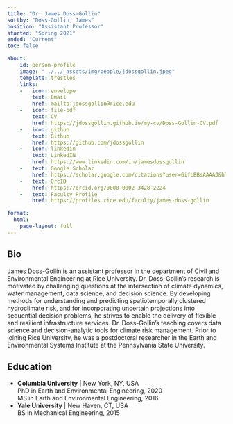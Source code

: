 ```yaml
---
title: "Dr. James Doss-Gollin"
sortby: "Doss-Gollin, James"
position: "Assistant Professor"
started: "Spring 2021"
ended: "Current"
toc: false

about:
    id: person-profile
    image: "../../_assets/img/people/jdossgollin.jpeg"
    template: trestles
    links:
    -   icon: envelope
        text: Email
        href: mailto:jdossgollin@rice.edu
    -   icon: file-pdf
        text: CV
        href: https://jdossgollin.github.io/my-cv/Doss-Gollin-CV.pdf
    -   icon: github
        text: Github
        href: https://github.com/jdossgollin
    -   icon: linkedin
        text: LinkedIN
        href: https://www.linkedin.com/in/jamesdossgollin
    -   text: Google Scholar
        href: https://scholar.google.com/citations?user=6ifLBBsAAAAJ&hl
    -   text: OrcID
        href: https://orcid.org/0000-0002-3428-2224
    -   text: Faculty Profile
        href: https://profiles.rice.edu/faculty/james-doss-gollin

format: 
  html:
    page-layout: full
---
```


:::{#person-profile}
## Bio

James Doss-Gollin is an assistant professor in the department of Civil and Environmental Engineering at Rice University.
Dr. Doss-Gollin's research is motivated by challenging questions at the intersection of climate dynamics, water management, data science, and decision science.
By developing methods for understanding and predicting spatiotemporally clustered hydroclimate risk, and for incorporating uncertain projections into sequential decision problems, he strives to enable the delivery of flexible and resilient infrastructure services.
Dr. Doss-Gollin's teaching covers data science and decision-analytic tools for climate risk management.
Prior to joining Rice University, he was a postdoctoral researcher in the Earth and Environmental Systems Institute at the Pennsylvania State University.

## Education
- **Columbia University** | New York, NY, USA<br />PhD in Earth and Environmental Engineering, 2020<br />MS in Earth and Environmental Engineering, 2016
- **Yale University** | New Haven, CT, USA<br />BS in Mechanical Engineering, 2015
:::